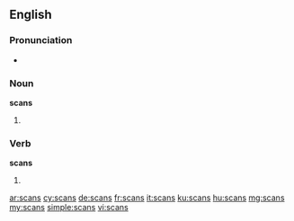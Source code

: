 ==English==

===Pronunciation===
* {{rhymes|ɑːns}}

===Noun===
'''scans'''

# {{plural of|scan}}

===Verb===
'''scans'''

# {{en-third-person singular of|scan}}

[[ar:scans]]
[[cy:scans]]
[[de:scans]]
[[fr:scans]]
[[it:scans]]
[[ku:scans]]
[[hu:scans]]
[[mg:scans]]
[[my:scans]]
[[simple:scans]]
[[vi:scans]]